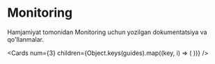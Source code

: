 
# Monitoring

Hamjamiyat tomonidan Monitoring uchun yozilgan dokumentatsiya va qo'llanmalar.

<Cards
  num={3}
  children={Object.keys(guides).map((key, i) => (
    <Card
      key={i}
      title={guides[key].title}
      description={guides[key].description}
      icon={guides[key].icon}
      href={guides[key].href}
    />
  ))}
/>
